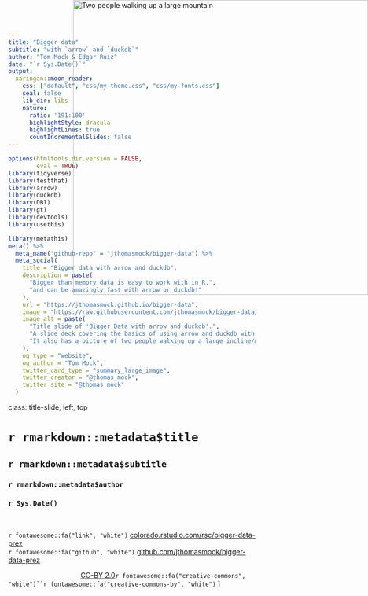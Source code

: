 ```yaml
---
title: "Bigger data"
subtitle: "with `arrow` and `duckdb`"
author: "Tom Mock & Edgar Ruiz"
date: "`r Sys.Date()`"
output:
  xaringan::moon_reader:
    css: ["default", "css/my-theme.css", "css/my-fonts.css"]
    seal: false
    lib_dir: libs
    nature:
      ratio: '191:100'
      highlightStyle: dracula
      highlightLines: true
      countIncrementalSlides: false
---
```


```r
options(htmltools.dir.version = FALSE,
        eval = TRUE)
library(tidyverse)
library(testthat)
library(arrow)
library(duckdb)
library(DBI)
library(gt)
library(devtools)
library(usethis)
```

```r
library(metathis)
meta() %>%
  meta_name("github-repo" = "jthomasmock/bigger-data") %>% 
  meta_social(
    title = "Bigger data with arrow and duckdb",
    description = paste(
      "Bigger than memory data is easy to work with in R,",
      "and can be amazingly fast with arrow or duckdb!"
    ),
    url = "https://jthomasmock.github.io/bigger-data",
    image = "https://raw.githubusercontent.com/jthomasmock/bigger-data/master/images/title-card.png",
    image_alt = paste(
      "Title slide of 'Bigger Data with arrow and duckdb'.", 
      "A slide deck covering the basics of using arrow and duckdb with bigger than memory data.",
      "It also has a picture of two people walking up a large incline/mountain."
    ),
    og_type = "website",
    og_author = "Tom Mock",
    twitter_card_type = "summary_large_image",
    twitter_creator = "@thomas_mock",
    twitter_site = "@thomas_mock"
  )
```

class: title-slide, left, top

# `r rmarkdown::metadata$title`

## `r rmarkdown::metadata$subtitle`

### `r rmarkdown::metadata$author`

### `r Sys.Date()`

<br>

`r fontawesome::fa("link", "white")` [colorado.rstudio.com/rsc/bigger-data-prez](https://colorado.rstudio.com/rsc/bigger-data-prez)   
`r fontawesome::fa("github", "white")` [github.com/jthomasmock/bigger-data-prez](https://github.com/jthomasmock/bigger-data-prez)  

<span style='color:white;'>Slides released under</span> [CC-BY 2.0](https://creativecommons.org/licenses/by/2.0/)`r fontawesome::fa("creative-commons", "white")``r fontawesome::fa("creative-commons-by", "white")` ]   

<div style = "position: absolute;top: 0px;right: 0;"><img src="https://images.unsplash.com/photo-1579538800945-46d13c694a36?ixid=MnwxMjA3fDB8MHxwaG90by1wYWdlfHx8fGVufDB8fHx8&ixlib=rb-1.2.1&auto=format&fit=crop&w=1470&q=80" alt="Two people walking up a large mountain" width="600"></img></div>
